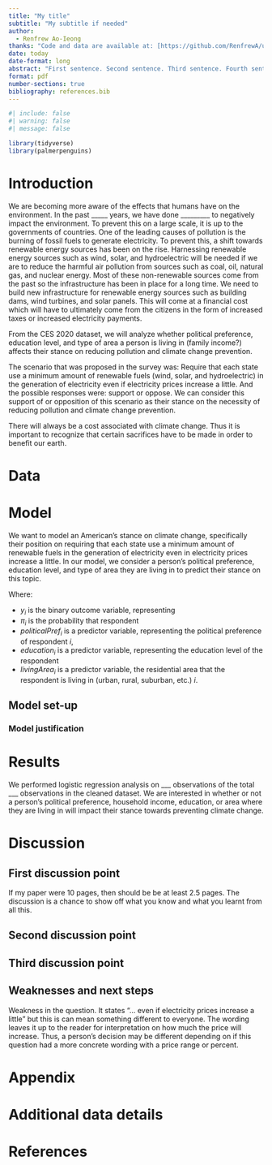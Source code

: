 ```yaml
---
title: "My title"
subtitle: "My subtitle if needed"
author: 
  - Renfrew Ao-Ieong
thanks: "Code and data are available at: [https://github.com/RenfrewA/us-pop-env-stance](https://github.com/RenfrewA/us-pop-env-stance)"
date: today
date-format: long
abstract: "First sentence. Second sentence. Third sentence. Fourth sentence."
format: pdf
number-sections: true
bibliography: references.bib
---
```


```r
#| include: false
#| warning: false
#| message: false

library(tidyverse)
library(palmerpenguins)
```


# Introduction

We are becoming more aware of the effects that humans have on the environment. In the past _____ years, we have done _________ to negatively impact the environment. To prevent this on a large scale, it is up to the governments of countries. One of the leading causes of pollution is the burning of fossil fuels to generate electricity. To prevent this, a shift towards renewable energy sources has been on the rise. Harnessing renewable energy sources such as wind, solar, and hydroelectric will be needed if we are to reduce the harmful air pollution from sources such as coal, oil, natural gas, and nuclear energy. Most of these non-renewable sources come from the past so the infrastructure has been in place for a long time. We need to build new infrastructure for renewable energy sources such as building dams, wind turbines, and solar panels. This will come at a financial cost which will have to ultimately come from the citizens in the form of increased taxes or increased electricity payments.


From the CES 2020 dataset, we will analyze whether political preference, education level, and type of area a person is living in (family income?) affects their stance on reducing pollution and climate change prevention.

The scenario that was proposed in the survey was: Require that each state use a minimum amount of renewable fuels (wind, solar, and hydroelectric) in the generation of electricity even if electricity prices increase a little. And the possible responses were: support or oppose. We can consider this support of or opposition of this scenario as their stance on the necessity of reducing pollution and climate change prevention.

There will always be a cost associated with climate change. Thus it is important to recognize that certain sacrifices have to be made in order to benefit our earth.


# Data {#sec-data}


# Model

We want to model an American's stance on climate change, specifically their position on requiring that each state use a minimum amount of renewable fuels in the generation of electricity even in electricity prices increase a little. In our model, we consider a person's political preference, education level, and type of area they are living in to predict their stance on this topic.

\begin{align} 
y_i|\pi_i &\sim \mbox{Bern}(\pi_i) \\
\mbox{logit}(\pi_i) &= \alpha + \beta \times \mbox{politicalPref}_i + \gamma \times \mbox{education}_i + \delta \times \mbox{livingArea}_i\\
\alpha &\sim \mbox{Normal}(0, 2.5) \\
\beta &\sim \mbox{Normal}(0, 2.5) \\
\gamma &\sim \mbox{Normal}(0, 2.5) \\
\delta &\sim \mbox{Normal}(0, 2.5)
\end{align}

Where:

* $y_i$ is the binary outcome variable, representing 
* $\pi_i$ is the probability that respondent 
* ${politicalPref}_i$ is a predictor variable, representing the political preference of respondent $i$, 
* ${education}_i$ is a predictor variable, representing the education level of the respondent
* ${livingArea}_i$ is a predictor variable, the residential area that the respondent is living in (urban, rural, suburban, etc.) $i$.


## Model set-up


### Model justification


# Results

We performed logistic regression analysis on ___ observations of the total ___ observations in the cleaned dataset. We are interested in whether or not a person's political preference, household income, education, or area where they are living in will impact their stance towards preventing climate change. 


# Discussion

## First discussion point {#sec-first-point}

If my paper were 10 pages, then should be be at least 2.5 pages. The discussion is a chance to show off what you know and what you learnt from all this. 

## Second discussion point

## Third discussion point

## Weaknesses and next steps

Weakness in the question. It states "... even if electricity prices increase a little" but this is can mean something different to everyone. The wording leaves it up to the reader for interpretation on how much the price will increase. Thus, a person's decision may be different depending on if this question had a more concrete wording with a price range or percent.

\newpage

\appendix

# Appendix {-}


# Additional data details

\newpage


# References


